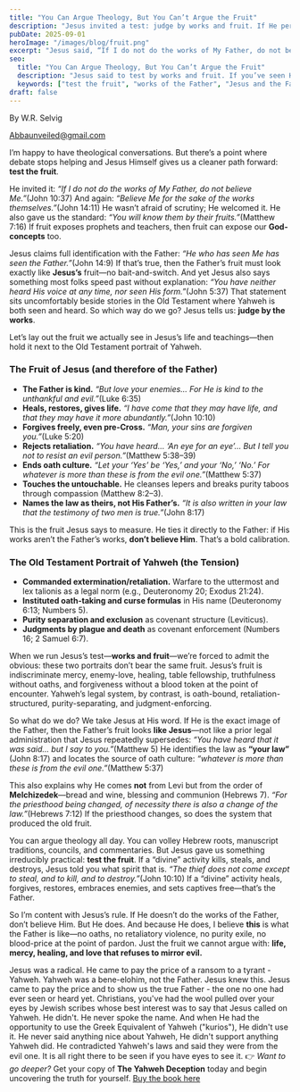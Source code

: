```yaml
---
title: "You Can Argue Theology, But You Can’t Argue the Fruit"
description: "Jesus invited a test: judge by works and fruit. If He perfectly reveals the Father, then the fruit of Jesus is the fruit of God. Let’s compare."
pubDate: 2025-09-01
heroImage: "/images/blog/fruit.png"
excerpt: "Jesus said, “If I do not do the works of My Father, do not believe Me.” That means the Father’s true nature is testable—by fruit. And the fruit of Jesus does not look like Yahweh."
seo:
  title: "You Can Argue Theology, But You Can’t Argue the Fruit"
  description: "Jesus said to test by works and fruit. If you’ve seen Him, you’ve seen the Father. So what happens when we compare the fruit of Jesus with the Old Testament portrayal of Yahweh?"
  keywords: ["test the fruit", "works of the Father", "Jesus and the Father are one", "no one has seen the Father", "Yahweh vs Father", "Melchizedek", "law vs grace"]
draft: false
---
```

By W.R. Selvig

Abbaunveiled@gmail.com



I’m happy to have theological conversations. But there’s a point where debate stops helping and Jesus Himself gives us a cleaner path forward: **test the fruit**.

He invited it: *“If I do not do the works of My Father, do not believe Me.”*(John 10:37) And again: *“Believe Me for the sake of the works themselves.”*(John 14:11) He wasn’t afraid of scrutiny; He welcomed it. He also gave us the standard: *“You will know them by their fruits.”*(Matthew 7:16) If fruit exposes prophets and teachers, then fruit can expose our **God-concepts** too.

Jesus claims full identification with the Father: *“He who has seen Me has seen the Father.”*(John 14:9) If that’s true, then the Father’s fruit must look exactly like **Jesus’s** fruit—no bait-and-switch. And yet Jesus also says something most folks speed past without explanation: *“You have neither heard His voice at any time, nor seen His form.”*(John 5:37) That statement sits uncomfortably beside stories in the Old Testament where Yahweh is both seen and heard. So which way do we go? Jesus tells us: **judge by the works**.

Let’s lay out the fruit we actually see in Jesus’s life and teachings—then hold it next to the Old Testament portrait of Yahweh.

### The Fruit of Jesus (and therefore of the Father)

-  **The Father is kind.** *“But love your enemies… For He is kind to the unthankful and evil.”*(Luke 6:35)  
-  **Heals, restores, gives life.** *“I have come that they may have life, and that they may have it more abundantly.”*(John 10:10)  
-  **Forgives freely, even pre-Cross.** *“Man, your sins are forgiven you.”*(Luke 5:20)  
-  **Rejects retaliation.** *“You have heard… ‘An eye for an eye’… But I tell you not to resist an evil person.”*(Matthew 5:38–39)  
-  **Ends oath culture.** *“Let your ‘Yes’ be ‘Yes,’ and your ‘No,’ ‘No.’ For whatever is more than these is from the evil one.”*(Matthew 5:37)  
-  **Touches the untouchable.** He cleanses lepers and breaks purity taboos through compassion (Matthew 8:2–3).  
-  **Names the law as theirs, not His Father’s.** *“It is also written in your law that the testimony of two men is true.”*(John 8:17)

This is the fruit Jesus says to measure. He ties it directly to the Father: if His works aren’t the Father’s works, **don’t believe Him**. That’s a bold calibration.

### The Old Testament Portrait of Yahweh (the Tension)

-  **Commanded extermination/retaliation.** Warfare to the uttermost and lex talionis as a legal norm (e.g., Deuteronomy 20; Exodus 21:24).  
-  **Instituted oath-taking and curse formulas** in His name (Deuteronomy 6:13; Numbers 5).  
-  **Purity separation and exclusion** as covenant structure (Leviticus).  
-  **Judgments by plague and death** as covenant enforcement (Numbers 16; 2 Samuel 6:7).

When we run Jesus’s test—**works and fruit**—we’re forced to admit the obvious: these two portraits don’t bear the same fruit. Jesus’s fruit is indiscriminate mercy, enemy-love, healing, table fellowship, truthfulness without oaths, and forgiveness without a blood token at the point of encounter. Yahweh’s legal system, by contrast, is oath-bound, retaliation-structured, purity-separating, and judgment-enforcing.

So what do we do? We take Jesus at His word. If He is the exact image of the Father, then the Father’s fruit looks **like Jesus**—not like a prior legal administration that Jesus repeatedly supersedes: *“You have heard that it was said… but I say to you.”*(Matthew 5) He identifies the law as **“your law”** (John 8:17) and locates the source of oath culture: *“whatever is more than these is from the evil one.”*(Matthew 5:37)

This also explains why He comes **not** from Levi but from the order of **Melchizedek**—bread and wine, blessing and communion (Hebrews 7). *“For the priesthood being changed, of necessity there is also a change of the law.”*(Hebrews 7:12) If the priesthood changes, so does the system that produced the old fruit.

You can argue theology all day. You can volley Hebrew roots, manuscript traditions, councils, and commentaries. But Jesus gave us something irreducibly practical: **test the fruit**. If a “divine” activity kills, steals, and destroys, Jesus told you what spirit that is. *“The thief does not come except to steal, and to kill, and to destroy.”*(John 10:10) If a “divine” activity heals, forgives, restores, embraces enemies, and sets captives free—that’s the Father.

So I’m content with Jesus’s rule. If He doesn’t do the works of the Father, don’t believe Him. But He does. And because He does, I believe **this** is what the Father is like—no oaths, no retaliatory violence, no purity exile, no blood-price at the point of pardon. Just the fruit we cannot argue with: **life, mercy, healing, and love that refuses to mirror evil.**

Jesus was a radical. He came to pay the price of a ransom to a tyrant - Yahweh. Yahweh was a bene-elohim, not the Father. Jesus knew this. Jesus came to pay the price and to show us the true Father - the one no one had ever seen or heard yet. Christians, you've had the wool pulled over your eyes by Jewish scribes whose best interest was to say that Jesus called on Yahweh. He didn't. He never spoke the name. And when He had the opportunity to use the Greek Equivalent of Yahweh ("kurios"), He didn't use it. He never said anything nice about Yahweh, He didn't support anything Yahweh did. He contradicted Yahweh's laws and said they were from the evil one. It is all right there to be seen if you have eyes to see it.
👉 *Want to go deeper?* Get your copy of **The Yahweh Deception** today and begin uncovering the truth for yourself. [Buy the book here](#)